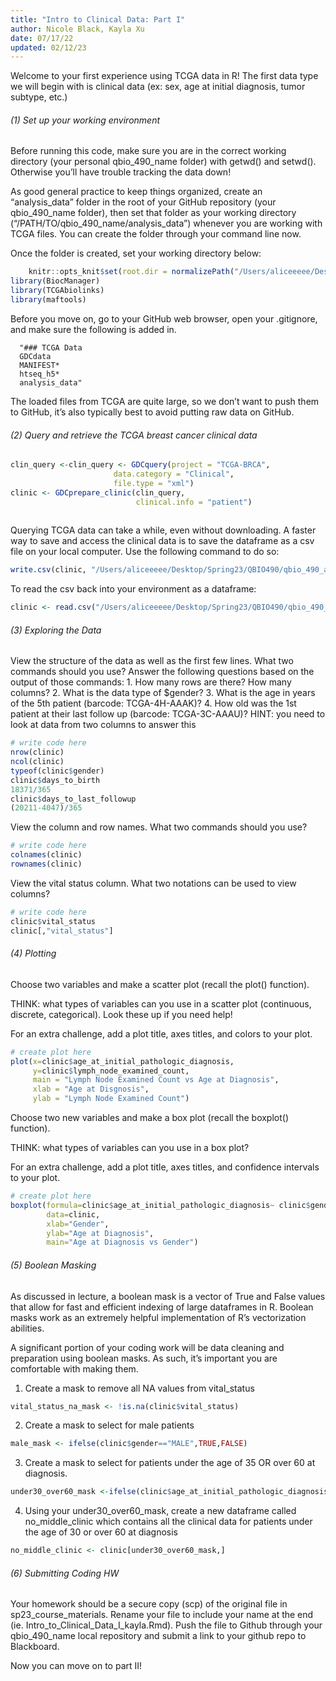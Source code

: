 ```yaml
---
title: "Intro to Clinical Data: Part I"
author: Nicole Black, Kayla Xu
date: 07/17/22
updated: 02/12/23
---
```


Welcome to your first experience using TCGA data in R! The first data type we will begin with is clinical data (ex: sex, age at initial diagnosis, tumor subtype, etc.)

###### (1) Set up your working environment

Before running this code, make sure you are in the correct working directory (your personal qbio_490_name folder) with getwd() and setwd(). Otherwise you’ll have trouble tracking the data down!

As good general practice to keep things organized, create an "analysis_data" folder in the root of your GitHub repository (your qbio_490_name folder), then set that folder as your working directory ("/PATH/TO/qbio_490_name/analysis_data") whenever you are working with TCGA files. You can create the folder through your command line now.

Once the folder is created, set your working directory below:

```r
    knitr::opts_knit$set(root.dir = normalizePath("/Users/aliceeeee/Desktop/Spring23/QBIO490/qbio_490_alice/analysis_data")) 
library(BiocManager) 
library(TCGAbiolinks) 
library(maftools)
```

Before you move on, go to your GitHub web browser, open your .gitignore, and make sure the following is added in. 

      "### TCGA Data
      GDCdata
      MANIFEST*
      htseq_h5*
      analysis_data"

The loaded files from TCGA are quite large, so we don't want to push them to GitHub, it's also typically best to avoid putting raw data on GitHub.


###### (2) Query and retrieve the TCGA breast cancer clinical data 

```r
clin_query <-clin_query <- GDCquery(project = "TCGA-BRCA", 
                       data.category = "Clinical", 
                       file.type = "xml")
clinic <- GDCprepare_clinic(clin_query, 
                            clinical.info = "patient")
  

```

Querying TCGA data can take a while, even without downloading. A faster way to save and access the clinical data is to save the dataframe as a csv file on your local computer. Use the following command to do so:

```r
write.csv(clinic, "/Users/aliceeeee/Desktop/Spring23/QBIO490/qbio_490_alice/analysis_data/brca_clinical_data.csv", row.names=FALSE)
```

To read the csv back into your environment as a dataframe:

```r
clinic <- read.csv("/Users/aliceeeee/Desktop/Spring23/QBIO490/qbio_490_alice/analysis_data/brca_clinical_data.csv")
```



###### (3) Exploring the Data

View the structure of the data as well as the first few lines. What two commands should you use?
Answer the following questions based on the output of those commands: 
1. How many rows are there? How many columns?
2. What is the data type of $gender?
3. What is the age in years of the 5th patient (barcode: TCGA-4H-AAAK)?
4. How old was the 1st patient at their last follow up (barcode: TCGA-3C-AAAU)? HINT: you need to look at data from two columns to answer this

```r
# write code here
nrow(clinic)
ncol(clinic)
typeof(clinic$gender)
clinic$days_to_birth
18371/365
clinic$days_to_last_followup
(20211-4047)/365


```

View the column and row names. What two commands should you use?

```r
# write code here
colnames(clinic)
rownames(clinic)
```

View the vital status column. What two notations can be used to view columns? 

```r
# write code here
clinic$vital_status
clinic[,"vital_status"]
```

###### (4) Plotting

Choose two variables and make a scatter plot (recall the plot() function).

THINK: what types of variables can you use in a scatter plot (continuous, discrete, categorical). Look these up if you need help!

For an extra challenge, add a plot title, axes titles, and colors to your plot.

```r
# create plot here
plot(x=clinic$age_at_initial_pathologic_diagnosis,
     y=clinic$lymph_node_examined_count,
     main = "Lymph Node Examined Count vs Age at Diagnosis",
     xlab = "Age at Disgnosis",
     ylab = "Lymph Node Examined Count")
```

Choose two new variables and make a box plot (recall the boxplot() function).

THINK: what types of variables can you use in a box plot?

For an extra challenge, add a plot title, axes titles, and confidence intervals to your plot.

```r
# create plot here
boxplot(formula=clinic$age_at_initial_pathologic_diagnosis~ clinic$gender,
        data=clinic,
        xlab="Gender",
        ylab="Age at Diagnosis",
        main="Age at Diagnosis vs Gender")
```


###### (5) Boolean Masking

As discussed in lecture, a boolean mask is a vector of True and False values that allow for fast and efficient indexing of large dataframes in R. Boolean masks work as an extremely helpful implementation of R's vectorization abilities. 

A significant portion of your coding work will be data cleaning and preparation using boolean masks. As such, it's important you are comfortable with making them.

1) Create a mask to remove all NA values from vital_status
```r
vital_status_na_mask <- !is.na(clinic$vital_status)
```

2) Create a mask to select for male patients
```r
male_mask <- ifelse(clinic$gender=="MALE",TRUE,FALSE)
```

3) Create a mask to select for patients under the age of 35 OR over 60 at diagnosis. 
```r
under30_over60_mask <-ifelse(clinic$age_at_initial_pathologic_diagnosis>60|clinic$age_at_initial_pathologic_diagnosis<35,TRUE,FALSE)
```

4) Using your under30_over60_mask, create a new dataframe called no_middle_clinic which contains all the clinical data for patients under the age of 30 or over 60 at diagnosis

```r
no_middle_clinic <- clinic[under30_over60_mask,]
```


###### (6) Submitting Coding HW

Your homework should be a secure copy (scp) of the original file in sp23_course_materials. Rename your file to include your name at the end (ie. Intro_to_Clinical_Data_I_kayla.Rmd). Push the file to Github through your qbio_490_name local repository and submit a link to your github repo to Blackboard. 

Now you can move on to part II!
